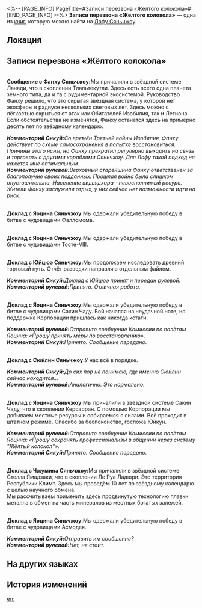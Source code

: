 <%-- [PAGE_INFO]
PageTitle=#Записи перезвона «Жёлтого колокола»#
[END_PAGE_INFO] --%>
{{Дополнить}}
{{Книга Инфобокс
|id           = 193
|Название     = 
|Изображение  = Иконка Пергамент Сяньчжоу.png
|Мир          = Лофу Сяньчжоу
|Томов        = 1
|Автор        = <!--нужно добавить-->
|Описание     = Флот Альянса Сяньчжоу использует для связи между кораблями систему «Жёлтый колокол». Это запись перезвона, исходившего от Лофу Сяньчжоу в 8098 году по звёздному календарю.
|Том1         = {{tx}}
|Источник1    = {{tx|Отсутствует источник}}
|Персонажи    = 
|Фракции      = 
}}
'''Записи перезвона «Жёлтого колокола»''' — одна из [[Книги|книг]], которую можно найти на [[Лофу Сяньчжоу]].

==Локация==
{{Отметка карты|<!--название карты-->|<!--id отметки-->}}

==Записи перезвона «Жёлтого колокола»==
{{Размер|36|Апрель 8098 г. по звёздному календарю}}<br />
'''Сообщение с Фанху Сяньчжоу: '''Мы причалили в звёздной системе Ланади, что в скоплении Тлальтекутли. Здесь есть всего одна планета земного типа, да и та с рудиментарной экосистемой. Руководство Фанху решило, что это скрытая звёздная система, у которой нет экосферы в радиусе нескольких световых лет. Здесь можно с лёгкостью скрыться от атак как Обитателей Изобилия, так и Легиона.<br />
Если обстоятельства не изменятся, Фанху останется здесь на примерно десять лет по звёздному календарю.

'''''Комментарий Сикуй: '''Со времён Третьей войны Изобилия, Фанху действует по схеме самосохранения в попытке восстановиться. Причины этого ясны, но Фанху прекратил регулярно выходить на связь и торговать с другими кораблями Сяньчжоу. Для Лофу такой подход не кажется мне оптимальным. ''<br />
'''''Комментарий рулевой: '''Верховный старейшина Фанху ответственен за благополучие своих подданных. Прошлая война была слишком опустошительна. Население видьядхара - невосполнимый ресурс. Жители Фанху заслужили отдых, у них сейчас нет возможности идти на риск.''

{{Размер|36|Май 8098 г. по звёздному календарю}}<br />
'''Доклад с Яоцина Сяньчжоу: '''Мы одержали убедительную победу в битве с чудовищами Фалломома.

{{Размер|36|Июнь 8098 г. по звёздному календарю}}<br />
'''Доклад с Яоцина Сяньчжоу: '''Мы одержали убедительную победу в битве с чудовищами Тосте-VIII.

{{Размер|36|Июль 8098 г. по звёздному календарю}}<br />
'''Доклад с Юйцюэ Сяньчжоу: '''Мы продолжаем исследовать древний торговый путь. Отчёт разведки направляю отдельным файлом.

'''''Комментарий Сикуй: '''Доклад с Юйцюэ принят и передан рулевой.''<br />
'''''Комментарий рулевой: '''Принято. Отличная работа.''

{{Размер|36|Октябрь 8098 г. по звёздному календарю}}<br />
'''Доклад с Яоцина Сяньчжоу: '''Мы одержали убедительную победу в битве с чудовищами Сакин Чаду. Бой начался на неудачной ноте, но поддержка Корпорации пришлась как никогда кстати.

'''''Комментарий рулевой: '''Отправьте сообщение Комиссии по полётам Яоцина: «Прошу принять меры по восстановлению». ''<br />
'''''Комментарий Сикуй: '''Принято. Сообщение передано.''

{{Размер|36|Октябрь 8098 г. по звёздному календарю}}<br />
'''Доклад с Сюйлин Сяньчжоу: '''У нас всё в порядке.

'''''Комментарий Сикуй: '''До сих пор не понимаю, где именно Сюйлин сейчас находится...''<br />
'''''Комментарий рулевой: '''Аналогично. Это нормально.''

{{Размер|36|Ноябрь 8098 г. по звёздному календарю}}<br />
'''Доклад с Яоцина Сяньчжоу: '''Мы причалили в звёздной системе Сакин Чаду, что в скоплении Керсарран. С помощью Корпорации мы добываем местные ресурсы и собираемся с силами. Всё проходит в штатном режиме. Спасибо за беспокойство, госпожа Юйкун.

'''''Комментарий рулевой: '''Отправьте сообщение Комиссии по полётам Яоцина: «Прошу сохранять профессионализм в общении через систему "Жёлтый колокол"».''<br />
'''''Комментарий Сикуй: '''Принято. Сообщение передано.''

{{Размер|36|Ноябрь 8098 г. по звёздному календарю}}<br />
'''Доклад с Чжумина Сяньчжоу: '''Мы причалили в звёздной системе Стелла Ямадзаки, что в скоплении Ле Руа Ладюри. Это территория Республики Климт. Здесь мы проведём 10 лет по звёздному календарю с целью научного обмена.<br />
Мы рассчитываем применить здесь продвинутую технологию плавки металла в обмен на часть минералов из местных богатых залежей.

{{Размер|36|Декабрь 8098 г. по звёздному календарю}}<br />
'''Доклад с Яоцина Сяньчжоу: '''Мы одержали убедительную победу в битве с чудовищами Асмодея.

'''''Комментарий Сикуй: '''Отправить им сообщение?''<br />
'''''Комментарий рулевой: '''Нет, не стоит.''

==На других языках==
{{На других языках
|en   = Records of Yellowbell Resonance
|zhs  = 黄钟系统共鸣记录
|zht  = 黃鐘系統共鳴紀錄
|ja   = 黄鐘システム共鳴記録
|ko   = 황종 시스템 공명 기록
|es   = Registros de resonancia del sistema Campanamarilla
|fr   = Historiques de résonance de la Cloche Jaune
|ru   = Записи перезвона «Жёлтого колокола»
|th   = บันทึกการสะท้อนผ่านระบบระฆังทองคำ
|vi   = Ghi Chép Cộng Hưởng Hệ Thống Chuông Vàng
|de   = Aufzeichnungen von Gelbglockenresonanz
|id   = Catatan Resonansi Sistem Lonceng Kuning
|pt   = Registros da Ressonância do Sino Amarelo
}}

==История изменений==
{{История изменений|3.5}}

[[en:]]